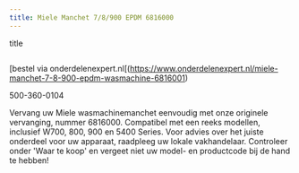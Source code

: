 ```yaml
---
title: Miele Manchet 7/8/900 EPDM 6816000
---
```

title


<Image src={imageProduct} width={imageProduct.width} alt="" />

[bestel via onderdelenexpert.nl[(https://www.onderdelenexpert.nl/miele-manchet-7-8-900-epdm-wasmachine-6816001)

500-360-0104

Vervang uw Miele wasmachinemanchet eenvoudig met onze originele vervanging, nummer 6816000. Compatibel met een reeks modellen, inclusief W700, 800, 900 en 5400 Series. Voor advies over het juiste onderdeel voor uw apparaat, raadpleeg uw lokale vakhandelaar. Controleer onder 'Waar te koop' en vergeet niet uw model- en productcode bij de hand te hebben!
